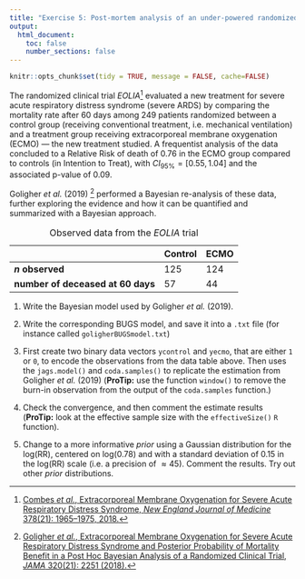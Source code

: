 ```yaml
---
title: "Exercise 5: Post-mortem analysis of an under-powered randomized trial"
output:
  html_document:
    toc: false
    number_sections: false
---
```



```r
knitr::opts_chunk$set(tidy = TRUE, message = FALSE, cache=FALSE)
```

The randomized clinical trial *EOLIA*^[[Combes *et al.*, Extracorporeal Membrane Oxygenation for Severe Acute Respiratory Distress Syndrome, *New England Journal of Medicine* 378(21): 1965--1975, 2018.](https://doi.org/10.1056/NEJMoa1800385)] evaluated a new treatment for severe acute respiratory distress syndrome (severe ARDS) by comparing the mortality rate after 60 days among 249 patients randomized between a control group (receiving conventional treatment, i.e. mechanical ventilation) and a treatment group receiving extracorporeal membrane oxygenation (ECMO) --- the new treatment studied. A frequentist analysis of the data concluded to a Relative Risk of death of $0.76$ in the ECMO group compared to controls (in Intention to Treat), with $CI_{95\%} = [0.55 , 1.04]$ and the associated p-value of $0.09$.

Goligher *et al.* (2019) ^[[Goligher *et al.*, Extracorporeal Membrane Oxygenation for Severe Acute Respiratory Distress Syndrome and Posterior Probability of Mortality Benefit in a Post Hoc Bayesian Analysis of a Randomized Clinical Trial, *JAMA* 320(21): 2251 (2018).](https://doi.org/10.1001/jama.2018.14276)] performed a Bayesian re-analysis of these data, further exploring the evidence and how it can be quantified and summarized with a Bayesian approach.


|                                   | Control | ECMO |
|-----------------------------------|---------|------|
| **$n$ observed**                  | 125     | 124  |
| **number of deceased at 60 days** |  57     |  44  |
Table: Observed data from the *EOLIA* trial


 1. Write the Bayesian model used by Goligher *et al.* (2019).
  
  
 2. Write the corresponding BUGS model, and save it into a `.txt` file (for instance called `goligherBUGSmodel.txt`)


 3. First create two binary data vectors `ycontrol` and `yecmo`, that are either `1` or `0`, to encode the observations from the data table above. Then uses the `jags.model()` and `coda.samples()` to replicate the estimation from Goligher *et al.* (2019) (**ProTip:** use the function `window()` to remove the burn-in observation from the output of the `coda.samples` function.)

 4. Check the convergence, and then comment the estimate results (**ProTip:** look at the effective sample size with the `effectiveSize()` `R` function).

 5. Change to a more informative *prior* using a Gaussian distribution for the log(RR), centered on log(0.78) and with a standard deviation of 0.15 in the log(RR) scale (i.e. a precision of $\approx 45$). Comment the results. Try out other *prior* distributions.

